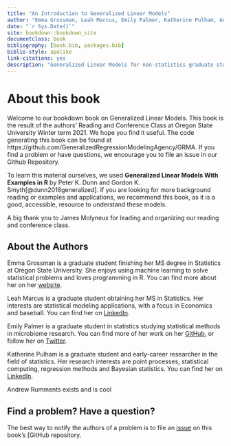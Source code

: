 ```yaml
--- 
title: "An Introduction to Generalized Linear Models"
author: "Emma Grossman, Leah Marcus, Emily Palmer, Katherine Pulham, Andrew Rumments"
date: "`r Sys.Date()`"
site: bookdown::bookdown_site
documentclass: book
bibliography: [book.bib, packages.bib]
biblio-style: apalike
link-citations: yes
description: "Generalized Linear Models for non-statistics graduate students"
---
```


# About this book

Welcome to our bookdown book on Generalized Linear Models. This book is the result of the authors' Reading and Conference Class at Oregon State University Winter term 2021. We hope you find it useful. The code generating this book can be found at https://github.com/GeneralizedRegressionModelingAgency/GRMA. If you find a problem or have questions, we encourage you to file an issue in our Github Repository. 


To learn this material ourselves, we used __Generalized Linear Models With Examples in R__ by Peter K. Dunn and Gordon K. Smyth[@dunn2018generalized]. If you are looking for more background reading or examples and applications, we recommend this book, as it is a good, accessible, resource to understand these models. 


A big thank you to James Molyneux for leading and organizing our reading and conference class. 

## About the Authors 

Emma Grossman is a graduate student finishing her MS degree in Statistics at Oregon State University. She enjoys using machine learning to solve statistical problems and loves programming in R. You can find more about her on her [website](https://www.emmaleda.com).

Leah Marcus is a graduate student obtaining her MS in Statistics. Her interests are statistical modeling applications, with a focus in Economics and baseball. You can find her on [LinkedIn](https://www.linkedin.com/in/leah-marcus-11aa59207/).

Emily Palmer is a graduate student in statistics studying statistical methods in microbiome research. You can find more of her work on her [GitHub](https://github.com/empalmer), or follow her on [Twitter](https://twitter.com/emilymmpalmer).

Katherine Pulham is a graduate student and early-career researcher in the field of statistics. Her research interests are point processes, statistical computing, regression methods and Bayesian statistics. You can find her on [LinkedIn](https://www.linkedin.com/in/red-noise-rose/).


Andrew Rumments exists and is cool 

## Find a problem? Have a question? 

The best way to notify the authors of a problem is to file an [issue](https://github.com/GeneralizedRegressionModelingAgency/GRMA/issues) on this book's [GitHub repository.


